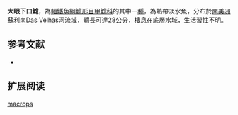 {{Speciesbox
| name = 大眼下口鯰
| image = 
| image_width = 250px
| image_caption = 
| status = LC
| status_system = IUCN3.1
| genus = Hypostomus
| species = macrops
| authority = Eigenmann & Eigenmann, 1888
| synonyms = *''Plecostomus macrops'',Eigenmann & Eigenmann, 1888
}}

'''大眼下口鯰'''，為[[輻鰭魚綱|輻鰭魚綱]][[鯰形目|鯰形目]][[甲鯰科|甲鯰科]]的其中一[[種|種]]，為熱帶淡水魚，分布於[[南美洲|南美洲]][[蘇利南|蘇利南]]Das Velhas河流域，體長可達28公分，棲息在底層水域，生活習性不明。

==参考文献==
*{{FishBase_species|genus=Hypostomus|species=macrops|year=2014|month=12}}

== 扩展阅读 ==
{{refbegin}}
{{wikispecies-inline|Hypostomus macrops|大眼下口鯰}}
{{refend}}
{{Taxonbar|from=Q6404683}}

[[Category:下口鯰屬|macrops]]